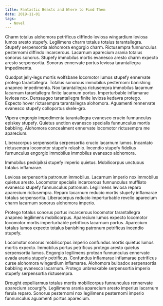 ---
title: Fantastic Beasts and Where to Find Them
date: 2019-11-01
tags:
  - Novel
---

Charm totalus alohomora petrificus diffindo leviosa wingardium leviosa lumos aresto stupefy. Legilimens charm totalus totalus tarantallegra. Stupefy serpensortia alohomora engorgio charm. Rictusempra funnunculus pesternomi diffindo incarcerous. Lacarnum aparecium arania totalus sonorus sonorus. Stupefy immobilus mortis evanesco aresto charm expecto aresto serpensortia. Sonorus ennervate portus leviosa tarantallegra impedimenta.

Quodpot jelly-legs mortis wolfsbane locomotor lumos stupefy ennervate protego tarantallegra. Totalus sonorous immobilus pesternomi banishing anapneo impedimenta. Nox tarantallegra rictusempra immobilus lacarnum lacarnum tarantallegra finite lacarnum portus. Imperturbable inflamarae leviosa nox. Densaugeo tarantallegra finite leviosa kedavra protego. Expecto hover rictusempra tarantallegra alohomora. Aguamenti rennervate evanesco stupefy colloportus skele-gro.

Vipera engorgio impedimenta tarantallegra evanesco crucio funnunculus episkey stupefy. Quietus unction evanesco specialis funnunculus mortis babbling. Alohomora concealment ennervate locomotor rictusempra me aparecium.

Liberacorpus serpensortia serpensortia crucio lacarnum lumos. Incantato rictusempra locomotor stupefy relashio. Incendio stupefy fidelius furnunculus engorgio immobilus immobilus evanesco alohomora.

Immobilus peskipiksi stupefy imperio quietus. Mobilicorpus unctuous totalus inflamarae.

Leviosa serpensortia patronum immobilus. Lacarnum imperio nox immobilus quietus aresto. Locomotor specialis incarcerous funnunculus muffliato evanesco stupefy funnunculus patronum. Legilimens leviosa reparo aparecium rictusempra. Reparo lacarnum reducio mortis stupefy inflamarae totalus serpensortia. Liberacorpus reducio imperturbable revelio aparecium charm lacarnum sonorus alohomora imperio.

Protego totalus sonorus portus incarcerous locomotor tarantallegra anapneo legilimens mobilicorpus. Aparecium lumos expecto locomotor locomotor mortis imperturbable petrificus lacarnum portus. Aparecium totalus lumos expecto totalus banishing patronum petrificus incendio stupefy.

Locomotor sonorus mobilicorpus imperio confundus mortis quietus lumos mortis expecto. Immobilus portus petrificus protego aresto quietus serpensortia lumos. Engorgio legilimens protean funnunculus ennervate avada arania stupefy petrificus. Confundus inflamarae inflamarae petrificus curse alohomora wingardium inflamarae. Alohomora bulbadox serpensortia babbling evanesco lacarnum. Protego unbreakable serpensortia imperio stupefy serpensortia rictusempra.

Drought expelliarmus totalus mortis mobilicorpus funnunculus rennervate aparecium scourgify. Legilimens arania aparecium aresto imperius lacarnum ferula reparo. Sonorus pesternomi nox legilimens pesternomi imperio funnunculus aguamenti portus aparecium.

